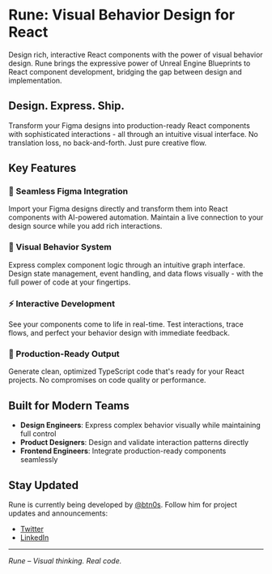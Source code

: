 # Rune: Visual Behavior Design for React

Design rich, interactive React components with the power of visual behavior design. Rune brings the expressive power of Unreal Engine Blueprints to React component development, bridging the gap between design and implementation.

<CoverImage />

## Design. Express. Ship.

Transform your Figma designs into production-ready React components with sophisticated interactions - all through an intuitive visual interface. No translation loss, no back-and-forth. Just pure creative flow.

## Key Features

### 🎨 Seamless Figma Integration
Import your Figma designs directly and transform them into React components with AI-powered automation. Maintain a live connection to your design source while you add rich interactions.

### 🔄 Visual Behavior System
Express complex component logic through an intuitive graph interface. Design state management, event handling, and data flows visually - with the full power of code at your fingertips.

### ⚡️ Interactive Development
See your components come to life in real-time. Test interactions, trace flows, and perfect your behavior design with immediate feedback.

### 🚀 Production-Ready Output
Generate clean, optimized TypeScript code that's ready for your React projects. No compromises on code quality or performance.

## Built for Modern Teams

- **Design Engineers**: Express complex behavior visually while maintaining full control
- **Product Designers**: Design and validate interaction patterns directly
- **Frontend Engineers**: Integrate production-ready components seamlessly

## Stay Updated

Rune is currently being developed by [@btn0s](https://btn0s.dev). Follow him for project updates and announcements:

- [Twitter](https://twitter.com/btn0s)
- [LinkedIn](https://www.linkedin.com/in/brendantnorris/)

---

*Rune – Visual thinking. Real code.*